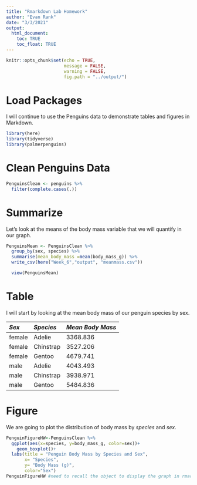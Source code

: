 ```yaml
---
title: "Rmarkdown Lab Homework"
author: "Evan Rank"
date: "3/3/2021"
output: 
  html_document:
    toc: TRUE
    toc_float: TRUE
---
```


```r
knitr::opts_chunk$set(echo = TRUE,
                      message = FALSE,
                      warning = FALSE,
                      fig.path = "../output/")
```

# **Load Packages**
I will continue to use the Penguins data to demonstrate tables and figures in Markdown.

```r
library(here)
library(tidyverse)
library(palmerpenguins)
```

# **Clean Penguins Data**  

```r
PenguinsClean <- penguins %>%
  filter(complete.cases(.))
```

# **Summarize**  

Let's look at the means of the body mass variable that we will quantify in our graph.

```r
PenguinsMean <- PenguinsClean %>%
  group_by(sex, species) %>%
  summarise(mean_body_mass =mean(body_mass_g)) %>% 
  write_csv(here("Week_6","output", "meanmass.csv"))

  view(PenguinsMean)
```

# **Table**

I will start by looking at the mean body mass of our penguin species by sex.

|*Sex* |*Species* |*Mean Body Mass*|
|:-----|:----------|:-------|
|female|	Adelie	 |3368.836|
|female|	Chinstrap|3527.206|
|female|	Gentoo	 |4679.741|
|male  |	Adelie	 |4043.493|
|male  |	Chinstrap|3938.971|
|male  |	Gentoo	 |5484.836|

# **Figure**

We are going to plot the distribution of body mass by *species* and *sex*. 
```r
PenguinFigureHW<-PenguinsClean %>% 
  ggplot(aes(x=species, y=body_mass_g, color=sex))+
    geom_boxplot()+
  labs(title = "Penguin Body Mass by Species and Sex",
       x= "Species",
       y= "Body Mass (g)",
       color="Sex")
PenguinFigureHW #need to recall the object to display the graph in rmarkdown
```

